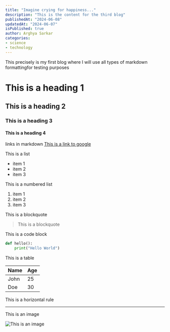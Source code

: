 ```yaml
---
title: "Imagine crying for happiness..."
description: "This is the content for the third blog"
publishedAt: "2024-06-08"
updatedAt: "2024-06-07"
isPublished: true
author: Arghya Sarkar
categories: 
- science
- technology
---
```



This precisely is my first blog where I will use all types of markdown formattingfor testing purposes

# This is a heading 1
## This is a heading 2
### This is a heading 3
#### This is a heading 4

links in markdown
[This is a link to google](https://www.google.com)

This is a list
- item 1
- item 2
- item 3

This is a numbered list

1. item 1
2. item 2
3. item 3

This is a blockquote

> This is a blockquote

This is a code block

```python
def hello():
    print("Hello World")
```

This is a table

| Name | Age |
|------|-----|
| John | 25  |
| Doe  | 30  |

This is a horizontal rule

---

This is an image

![This is an image](https://www.google.com/images/branding/googlelogo/1x/googlelogo_color_272x92dp.png)
